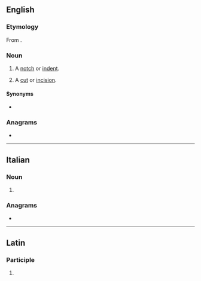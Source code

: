 ==English==

===Etymology===
From {{etyl|la|en}} {{m|la|incisura}}.

===Noun===
{{en-noun}}

# {{lb|en|anatomy}} A [[notch]] or [[indent]].
# A [[cut]] or [[incision]].

====Synonyms====
* {{sense|anatomical notch or indent}} {{l|en|incisura}}

===Anagrams===
* {{anagrams|en|a=ceiinrsu|sciurine}}

----

==Italian==

===Noun===
{{head|it|noun form|g=f}}

# {{plural of|it|incisura}}

===Anagrams===
* {{anagrams|it|a=ceiinrsu|insicure|riunisce}}

----

==Latin==

===Participle===
{{la-part-form|incīsūre}}

# {{inflection of|la|incīsūrus||voc|m|s}}